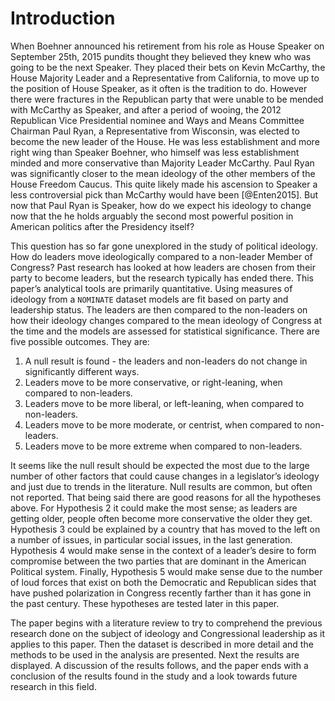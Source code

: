 # Introduction {.unnumbered}

When Boehner announced his retirement from his role as House Speaker on September 25th, 2015 pundits thought they believed they knew who was going to be the next Speaker. They placed their bets on Kevin McCarthy, the House Majority Leader and a Representative from California, to move up to the position of House Speaker, as it often is the tradition to do. However there were fractures in the Republican party that were unable to be mended with McCarthy as Speaker, and after a period of wooing, the 2012 Republican Vice Presidential nominee and Ways and Means Committee Chairman Paul Ryan, a Representative from Wisconsin, was elected to become the new leader of the House. He was less establishment and more right wing than Speaker Boehner, who himself was less establishment minded and more conservative than Majority Leader McCarthy. Paul Ryan was significantly closer to the mean ideology of the other members of the House Freedom Caucus. This quite likely made his ascension to Speaker a less controversial pick than McCarthy would have been [@Enten2015]. But now that Paul Ryan is Speaker, how do we expect his ideology to change now that the he holds arguably the second most powerful position in American politics after the Presidency itself?

This question has so far gone unexplored in the study of political ideology. How do leaders move ideologically compared to a non-leader Member of Congress? Past research has looked at how leaders are chosen from their party to become leaders, but the research typically has ended there. This paper's analytical tools are primarily quantitative. Using measures of ideology from a `NOMINATE` dataset models are fit based on party and leadership status. The leaders are then compared to the non-leaders on how their ideology changes compared to the mean ideology of Congress at the time and the models are assessed for statistical significance. There are five possible outcomes. They are:

  1. A null result is found - the leaders and non-leaders do not change in significantly different ways.
  2. Leaders move to be more conservative, or right-leaning, when compared to non-leaders.
  3. Leaders move to be more liberal, or left-leaning, when compared to non-leaders.
  4. Leaders move to be more moderate, or centrist, when compared to non-leaders.
  5. Leaders move to be more extreme when compared to non-leaders.

It seems like the null result should be expected the most due to the large number of other factors that could cause changes in a legislator's ideology and just due to trends in the literature. Null results are common, but often not reported. That being said there are good reasons for all the hypotheses above. For Hypothesis 2 it could make the most sense; as leaders are getting older, people often become more conservative the older they get. Hypothesis 3 could be explained by a country that has moved to the left on a number of issues, in particular social issues, in the last generation. Hypothesis 4 would make sense in the context of a leader's desire to form compromise between the two parties that are dominant in the American Political system. Finally, Hypothesis 5 would make sense due to the number of loud forces that exist on both the Democratic and Republican sides that have pushed polarization in Congress recently farther than it has gone in the past century. These hypotheses are tested later in this paper.

The paper begins with a literature review to try to comprehend the previous research done on the subject of ideology and Congressional leadership as it applies to this paper. Then the dataset is described in more detail and the methods to be used in the analysis are presented. Next the results are displayed. A discussion of the results follows, and the paper ends with a conclusion of the results found in the study and a look towards future research in this field.

